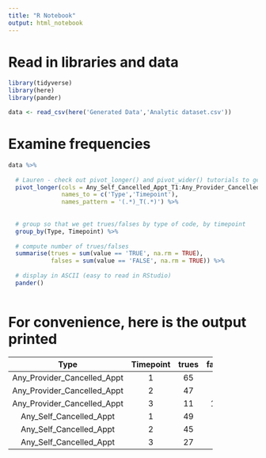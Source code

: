 ```yaml
---
title: "R Notebook"
output: html_notebook
---
```


# Read in libraries and data

```r

library(tidyverse)
library(here)
library(pander)

data <- read_csv(here('Generated Data','Analytic dataset.csv'))

```

# Examine frequencies


```r

data %>%
  
  # Lauren - check out pivot_longer() and pivot_wider() tutorials to get a sense of what this does. This command is one of the most powerful ones in R imo :). Basically what it does is reformat the data so that I can just then group and count trues/falses once rather than separately for each variable in the next lines.
  pivot_longer(cols = Any_Self_Cancelled_Appt_T1:Any_Provider_Cancelled_Appt_T3, 
               names_to = c('Type','Timepoint'),
               names_pattern = '(.*)_T(.*)') %>%
  
  
  # group so that we get trues/falses by type of code, by timepoint
  group_by(Type, Timepoint) %>%
  
  # compute number of trues/falses
  summarise(trues = sum(value == 'TRUE', na.rm = TRUE),
            falses = sum(value == 'FALSE', na.rm = TRUE)) %>%
  
  # display in ASCII (easy to read in RStudio)
  pander()
  

```

# For convenience, here is the output printed


----------------------------------------------------------
            Type               Timepoint   trues   falses 
----------------------------- ----------- ------- --------
 Any_Provider_Cancelled_Appt       1        65       81   

 Any_Provider_Cancelled_Appt       2        47       93   

 Any_Provider_Cancelled_Appt       3        11      109   

   Any_Self_Cancelled_Appt         1        49       97   

   Any_Self_Cancelled_Appt         2        45       95   

   Any_Self_Cancelled_Appt         3        27       93   
----------------------------------------------------------

